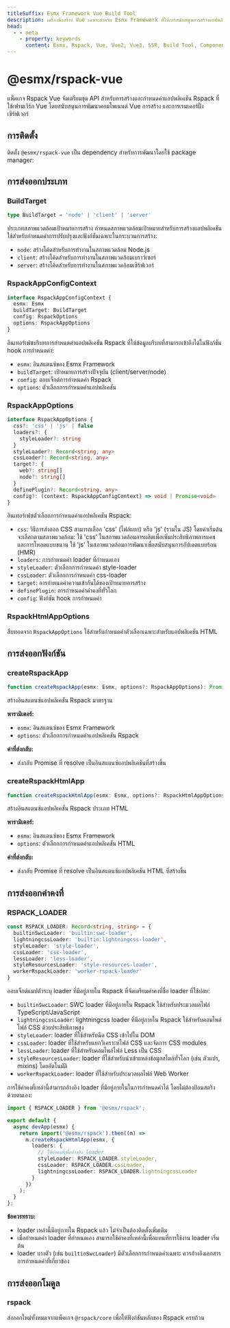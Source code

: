 ```yaml
---
titleSuffix: Esmx Framework Vue Build Tool
description: เครื่องมือสร้าง Vue เฉพาะสำหรับ Esmx Framework ที่ให้การสนับสนุนการสร้างแอปพลิเคชัน Vue 2/3 อย่างครบถ้วน รวมถึงการพัฒนาคอมโพเนนต์ การเรนเดอร์ SSR และการปรับปรุงประสิทธิภาพ
head:
  - - meta
    - property: keywords
      content: Esmx, Rspack, Vue, Vue2, Vue3, SSR, Build Tool, Component Development, Server-Side Rendering, Performance Optimization
---
```



# @esmx/rspack-vue

แพ็คเกจ Rspack Vue จัดเตรียมชุด API สำหรับการสร้างและกำหนดค่าแอปพลิเคชัน Rspack ที่ใช้เฟรมเวิร์ก Vue โดยสนับสนุนการพัฒนาคอมโพเนนต์ Vue การสร้าง และการเรนเดอร์ฝั่งเซิร์ฟเวอร์

## การติดตั้ง

ติดตั้ง `@esmx/rspack-vue` เป็น dependency สำหรับการพัฒนาโดยใช้ package manager:

<PackageManagerTabs command="install @esmx/rspack-vue -D" />

## การส่งออกประเภท

### BuildTarget

```ts
type BuildTarget = 'node' | 'client' | 'server'
```

ประเภทสภาพแวดล้อมเป้าหมายการสร้าง กำหนดสภาพแวดล้อมเป้าหมายสำหรับการสร้างแอปพลิเคชัน ใช้สำหรับกำหนดค่าการปรับปรุงและฟังก์ชันเฉพาะในกระบวนการสร้าง:
- `node`: สร้างโค้ดสำหรับการทำงานในสภาพแวดล้อม Node.js
- `client`: สร้างโค้ดสำหรับการทำงานในสภาพแวดล้อมเบราว์เซอร์
- `server`: สร้างโค้ดสำหรับการทำงานในสภาพแวดล้อมเซิร์ฟเวอร์

### RspackAppConfigContext

```ts
interface RspackAppConfigContext {
  esmx: Esmx
  buildTarget: BuildTarget
  config: RspackOptions
  options: RspackAppOptions
}
```

อินเทอร์เฟซบริบทการกำหนดค่าแอปพลิเคชัน Rspack ที่ให้ข้อมูลบริบทที่สามารถเข้าถึงได้ในฟังก์ชัน hook การกำหนดค่า:
- `esmx`: อินสแตนซ์ของ Esmx Framework
- `buildTarget`: เป้าหมายการสร้างปัจจุบัน (client/server/node)
- `config`: ออบเจ็กต์การกำหนดค่า Rspack
- `options`: ตัวเลือกการกำหนดค่าแอปพลิเคชัน

### RspackAppOptions

```ts
interface RspackAppOptions {
  css?: 'css' | 'js' | false
  loaders?: {
    styleLoader?: string
  }
  styleLoader?: Record<string, any>
  cssLoader?: Record<string, any>
  target?: {
    web?: string[]
    node?: string[]
  }
  definePlugin?: Record<string, any>
  config?: (context: RspackAppConfigContext) => void | Promise<void>
}
```

อินเทอร์เฟซตัวเลือกการกำหนดค่าแอปพลิเคชัน Rspack:
- `css`: วิธีการส่งออก CSS สามารถเลือก 'css' (ไฟล์แยก) หรือ 'js' (รวมใน JS) โดยค่าเริ่มต้นจะเลือกตามสภาพแวดล้อม: ใช้ 'css' ในสภาพแวดล้อมการผลิตเพื่อเพิ่มประสิทธิภาพการแคชและการโหลดแบบขนาน ใช้ 'js' ในสภาพแวดล้อมการพัฒนาเพื่อสนับสนุนการอัปเดตแบบร้อน (HMR)
- `loaders`: การกำหนดค่า loader ที่กำหนดเอง
- `styleLoader`: ตัวเลือกการกำหนดค่า style-loader
- `cssLoader`: ตัวเลือกการกำหนดค่า css-loader
- `target`: การกำหนดค่าความเข้ากันได้ของเป้าหมายการสร้าง
- `definePlugin`: การกำหนดค่าค่าคงที่ทั่วโลก
- `config`: ฟังก์ชัน hook การกำหนดค่า

### RspackHtmlAppOptions

สืบทอดจาก `RspackAppOptions` ใช้สำหรับกำหนดค่าตัวเลือกเฉพาะสำหรับแอปพลิเคชัน HTML

## การส่งออกฟังก์ชัน

### createRspackApp

```ts
function createRspackApp(esmx: Esmx, options?: RspackAppOptions): Promise<App>
```

สร้างอินสแตนซ์แอปพลิเคชัน Rspack มาตรฐาน

**พารามิเตอร์:**
- `esmx`: อินสแตนซ์ของ Esmx Framework
- `options`: ตัวเลือกการกำหนดค่าแอปพลิเคชัน Rspack

**ค่าที่ส่งกลับ:**
- ส่งกลับ Promise ที่ resolve เป็นอินสแตนซ์แอปพลิเคชันที่สร้างขึ้น

### createRspackHtmlApp

```ts
function createRspackHtmlApp(esmx: Esmx, options?: RspackHtmlAppOptions): Promise<App>
```

สร้างอินสแตนซ์แอปพลิเคชัน Rspack ประเภท HTML

**พารามิเตอร์:**
- `esmx`: อินสแตนซ์ของ Esmx Framework
- `options`: ตัวเลือกการกำหนดค่าแอปพลิเคชัน HTML

**ค่าที่ส่งกลับ:**
- ส่งกลับ Promise ที่ resolve เป็นอินสแตนซ์แอปพลิเคชัน HTML ที่สร้างขึ้น

## การส่งออกค่าคงที่
### RSPACK_LOADER

```ts
const RSPACK_LOADER: Record<string, string> = {
  builtinSwcLoader: 'builtin:swc-loader',
  lightningcssLoader: 'builtin:lightningcss-loader',
  styleLoader: 'style-loader',
  cssLoader: 'css-loader',
  lessLoader: 'less-loader',
  styleResourcesLoader: 'style-resources-loader',
  workerRspackLoader: 'worker-rspack-loader'
}
```

ออบเจ็กต์แมปตัวระบุ loader ที่มีอยู่ภายใน Rspack ที่จัดเตรียมค่าคงที่ชื่อ loader ที่ใช้บ่อย:

- `builtinSwcLoader`: SWC loader ที่มีอยู่ภายใน Rspack ใช้สำหรับประมวลผลไฟล์ TypeScript/JavaScript
- `lightningcssLoader`: lightningcss loader ที่มีอยู่ภายใน Rspack ใช้สำหรับคอมไพล์ไฟล์ CSS ด้วยประสิทธิภาพสูง
- `styleLoader`: loader ที่ใช้สำหรับฉีด CSS เข้าไปใน DOM
- `cssLoader`: loader ที่ใช้สำหรับแยกวิเคราะห์ไฟล์ CSS และจัดการ CSS modules
- `lessLoader`: loader ที่ใช้สำหรับคอมไพล์ไฟล์ Less เป็น CSS
- `styleResourcesLoader`: loader ที่ใช้สำหรับนำเข้าแหล่งข้อมูลสไตล์ทั่วโลก (เช่น ตัวแปร, mixins) โดยอัตโนมัติ
- `workerRspackLoader`: loader ที่ใช้สำหรับประมวลผลไฟล์ Web Worker

การใช้ค่าคงที่เหล่านี้สามารถอ้างอิง loader ที่มีอยู่ภายในในการกำหนดค่าได้ โดยไม่ต้องป้อนสตริงด้วยตนเอง:

```ts title="src/entry.node.ts"
import { RSPACK_LOADER } from '@esmx/rspack';

export default {
  async devApp(esmx) {
    return import('@esmx/rspack').then((m) =>
      m.createRspackHtmlApp(esmx, {
        loaders: {
          // ใช้ค่าคงที่เพื่ออ้างอิง loader
          styleLoader: RSPACK_LOADER.styleLoader,
          cssLoader: RSPACK_LOADER.cssLoader,
          lightningcssLoader: RSPACK_LOADER.lightningcssLoader
        }
      })
    );
  }
};
```

**ข้อควรทราบ:**
- loader เหล่านี้มีอยู่ภายใน Rspack แล้ว ไม่จำเป็นต้องติดตั้งเพิ่มเติม
- เมื่อกำหนดค่า loader ที่กำหนดเอง สามารถใช้ค่าคงที่เหล่านี้เพื่อแทนที่การใช้งาน loader เริ่มต้น
- loader บางตัว (เช่น `builtinSwcLoader`) มีตัวเลือกการกำหนดค่าเฉพาะ ควรอ้างอิงเอกสารการกำหนดค่าที่เกี่ยวข้อง

## การส่งออกโมดูล

### rspack

ส่งออกใหม่ทั้งหมดจากแพ็คเกจ `@rspack/core` เพื่อให้ฟังก์ชันหลักของ Rspack ครบถ้วน